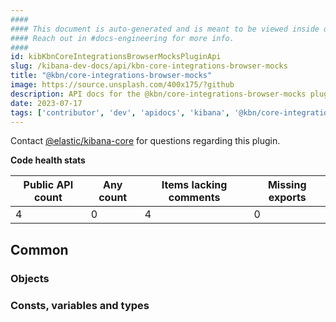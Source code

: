 ```yaml
---
####
#### This document is auto-generated and is meant to be viewed inside our experimental, new docs system.
#### Reach out in #docs-engineering for more info.
####
id: kibKbnCoreIntegrationsBrowserMocksPluginApi
slug: /kibana-dev-docs/api/kbn-core-integrations-browser-mocks
title: "@kbn/core-integrations-browser-mocks"
image: https://source.unsplash.com/400x175/?github
description: API docs for the @kbn/core-integrations-browser-mocks plugin
date: 2023-07-17
tags: ['contributor', 'dev', 'apidocs', 'kibana', '@kbn/core-integrations-browser-mocks']
---
```




Contact [@elastic/kibana-core](https://github.com/orgs/elastic/teams/kibana-core) for questions regarding this plugin.

**Code health stats**

| Public API count  | Any count | Items lacking comments | Missing exports |
|-------------------|-----------|------------------------|-----------------|
| 4 | 0 | 4 | 0 |

## Common

### Objects
<DocDefinitionList data={kbnCoreIntegrationsBrowserMocksObj.common.objects}/>

### Consts, variables and types
<DocDefinitionList data={kbnCoreIntegrationsBrowserMocksObj.common.misc}/>

